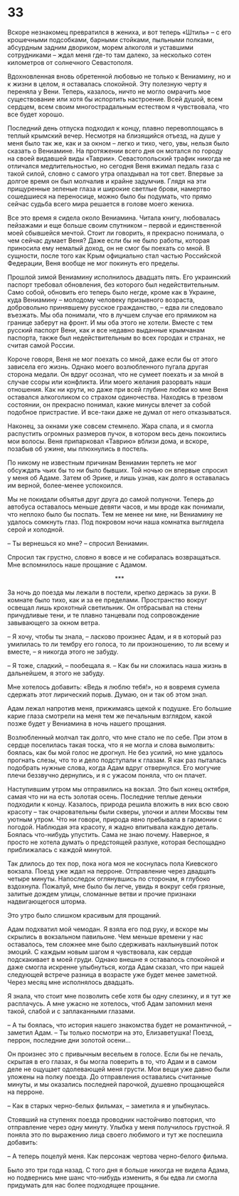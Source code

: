 # 33 {-}

Вскоре незнакомец превратился в жениха, и вот теперь «Штиль» – с его крошечными подсобками, барными стойками, пыльными полками, абсурдным задним двориком, морем алкоголя и уставшими сотрудниками – ждал меня где-то там далеко, за несколько сотен километров от солнечного Севастополя. 

Вдохновленная вновь обретенной любовью не только к Вениамину, но и к жизни в целом, я оставалась спокойной. Эту полезную черту я переняла у Вени. Теперь, казалось, ничто не могло омрачить мое существование или хотя бы испортить настроение. Всей душой, всем сердцем, всем своим многострадальным естеством я чувствовала, что все будет хорошо. 

Последний день отпуска подходил к концу, плавно перевоплощаясь в теплый крымский вечер. Несмотря на близящийся отъезд, на душе у меня было так же, как и за окном – легко и тихо, чего, увы, нельзя было сказать о Вениамине. На протяжении всего дня он мотался по городу на своей видавшей виды «Таврии». Севастопольский трафик никогда не отличался медлительностью, но сегодня Веня вжимал педаль газа с такой силой, словно с самого утра опаздывал на тот свет. Впервые за долгое время он был молчалив и крайне задумчив. Глядя на эти прищуренные зеленые глаза и широкие светлые брови, намертво сошедшиеся на переносице, можно было бы подумать, что прямо сейчас судьба всего мира решается в голове моего жениха. 

Все это время я сидела около Вениамина. Читала книгу, любовалась пейзажами и еще больше своим спутником – первой и единственной моей сбывшейся мечтой. Стоит ли говорить, я прекрасно понимала, о чем сейчас думает Веня? Даже если бы не было работы, которая приносила ему немалый доход, он не смог бы поехать со мной. В сущности, после того как Крым официально стал частью Российской Федерации, Веня вообще не мог покинуть его пределы. 

Прошлой зимой Вениамину исполнилось двадцать пять. Его украинский паспорт требовал обновления, без которого был недействительным. Само собой, обновить его теперь было негде, кроме как в Украине, куда Вениамину – молодому человеку призывного возраста, добровольно принявшему русское гражданство, – едва ли следовало въезжать. Мы оба понимали, что в лучшем случае его прямиком на границе заберут на фронт. И мы оба этого не хотели. Вместе с тем русский паспорт Вени, как и все недавно выданные крымчанам паспорта, также был недействительным во всех городах и странах, не считая самой России.

Короче говоря, Веня не мог поехать со мной, даже если бы от этого зависела его жизнь. Однако моего возлюбленного пугала другая сторона медали. Он вдруг осознал, что не сумеет поехать и за мной в случае ссоры или конфликта. Или моего желания разорвать наши отношения. Как ни крути, но даже при всей глубине любви ко мне Веня оставался алкоголиком со страхом одиночества. Находясь в трезвом состоянии, он прекрасно понимал, какие минусы влечет за собой подобное пристрастие. И все-таки даже не думал от него отказываться.

Наконец, за окнами уже совсем стемнело. Жара спала, и я смогла распустить огромных размеров пучок, в котором весь день покоились мои волосы. Веня припарковал «Таврию» вблизи дома, и вскоре, позабыв об ужине, мы плюхнулись в постель.

По никому не известным причинам Вениамин терпеть не мог обсуждать чьих бы то ни было бывших. Той ночью он впервые спросил у меня об Адаме. Затем об Эрике, и лишь узнав, как долго я оставалась им верной, более-менее успокоился. 

Мы не покидали объятья друг друга до самой полуночи. Теперь до автобуса оставалось меньше девяти часов, и мы вроде как понимали, что неплохо было бы поспать. Тем не менее ни мне, ни Вениамину не удалось сомкнуть глаз. Под покровом ночи наша комнатка выглядела серой и холодной.

– Ты вернешься ко мне? – спросил Вениамин.

Спросил так грустно, словно я вовсе и не собиралась возвращаться. Мне вспомнилось наше прощание с Адамом. 

<div style="text-align: center;">***</div>

За ночь до поезда мы лежали в постели, крепко держась за руки. В комнате было тихо, как и за ее пределами. Пространство вокруг освещал лишь крохотный светильник. Он отбрасывал на стены причудливые тени, и те плавно танцевали под сопровождение завывающего за окном ветра.

– Я хочу, чтобы ты знала, – ласково произнес Адам, и я в который раз умилилась то ли тембру его голоса, то ли произношению, то ли всему и вместе, – я никогда этого не забуду.

– Я тоже, сладкий, – пообещала я. – Как бы ни сложилась наша жизнь в дальнейшем, я этого не забуду.

Мне хотелось добавить: «Ведь я люблю тебя!», но я вовремя сумела сдержать этот лирический порыв. Думаю, он и так об этом знал. 

Адам лежал напротив меня, прижимаясь щекой к подушке. Его большие карие глаза смотрели на меня тем же печальным взглядом, какой позже будет у Вениамина в ночь нашего прощания. 

Возлюбленный молчал так долго, что мне стало не по себе. При этом в сердце поселилась такая тоска, что я не могла и слова вымолвить: боялась, как бы мой голос не дрогнул. Не без усилий, но мне удалось прогнать слезы, что то и дело подступали к глазам. Я как раз пыталась подобрать нужные слова, когда Адам вдруг отвернулся. Его могучие плечи беззвучно дернулись, и я с ужасом поняла, что он плачет.

Наступившим утром мы отправились на вокзал. Это был конец октября, самая что ни на есть золотая осень. Последние теплые деньки подходили к концу. Казалось, природа решила вложить в них всю свою красоту – так очаровательны были скверы, улочки и аллеи Москвы тем уютным утром. Что ни говори, природа явно пребывала в гармонии с погодой. Наблюдая эта красоту, я жадно впитывала каждую деталь. Боялась что-нибудь упустить. Сама не знаю почему. Наверное, я просто не хотела думать о предстоящей разлуке, которая беспощадно приближалась с каждой минутой.

Так длилось до тех пор, пока нога моя не коснулась пола Киевского вокзала. Поезд уже ждал на перроне. Отправление через двадцать четыре минуты. Напоследок оглянувшись по сторонам, я глубоко вздохнула. Пожалуй, мне было бы легче, увидь я вокруг себя грязные, залитые дождем улицы, сломанные ветви и прочие признаки надвигающегося шторма. 

Это утро было слишком красивым для прощаний.

Адам подхватил мой чемодан. Я взяла его под руку, и вскоре мы скрылись в вокзальном павильоне. Чем меньше времени у нас оставалось, тем сложнее мне было сдерживать нахлынувший поток эмоций. С каждым новым шагом я чувствовала, как сердце подскакивает в моей груди. Однако внешне я оставалось спокойной и даже смогла искренне улыбнуться, когда Адам сказал, что при нашей следующей встрече разница в возрасте уже будет менее заметной. Через месяц мне исполнялось двадцать.

Я знала, что стоит мне позволить себе хотя бы одну слезинку, и я тут же расплачусь. А мне ужасно не хотелось, чтоб Адам запомнил меня такой, слабой и с заплаканными глазами. 

– А ты боялась, что история нашего знакомства будет не романтичной, – заметил Адам. – Ты только посмотри на это, Елизаветушка! Поезд, перрон, последние дни золотой осени…

Он произнес это с привычным весельем в голосе. Если бы не печаль, скрытая в его глазах, я бы могла поверить в то, что Адам и в самом деле не ощущает одолевающей меня грусти. Мои вещи уже давно были уложены на полку поезда. До отправления оставались считанные минуты, и мы оказались последней парочкой, душевно прощающейся на перроне. 

– Как в старых черно-белых фильмах, – заметила я и улыбнулась.

Стоявший на ступенях поезда проводник настойчиво повторил, что отправление через одну минуту. Улыбка у меня получилось грустной. Я поняла это по выражению лица своего любимого и тут же поспешила добавить:

– А теперь поцелуй меня. Как персонаж чертова черно-белого фильма.

Было это три года назад. С того дня я больше никогда не видела Адама, но подвернись мне шанс что-нибудь изменить, я бы едва ли смогла придумать для нас более подходящее прощание.


